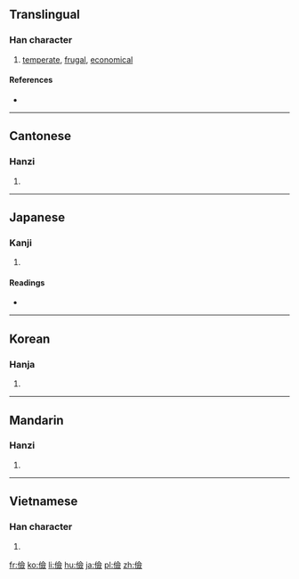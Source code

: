 {{also|俭}}
==Translingual==

===Han character===
{{Han char|rn=9|rad=人|as=13|sn=15|four=2828<sub>6</sub>|canj=人人一人 (OOMO)|ids=⿰[[亻]][[僉]]}}

# [[temperate]], [[frugal]], [[economical]]

====References====
* {{Han ref|kx=0119.120|dkj=01190|dj=0252.110|hdz=10226.060|uh=5109|ud=20745|bh=BBFC|bd=48124}}

----

==Cantonese==

===Hanzi===
{{yue-hanzi|jyut=[[gim6]]|y=gim6|sim=俭}}

# {{defn|lang=yue|sort=人13}}

----

==Japanese==

===Kanji===
{{ja-kanji|grade=|rs=人13}}

# {{defn|lang=ja|sort=人13}}

====Readings====
* {{ja-readings|on=[[けん]] (ken)|kun=[[つずまやか]] (tsuzumayaka)}}

----

==Korean==

===Hanja===
{{ko-hanja|hangeul=검|rv=geom|mr=kŏm}}

# {{defn|lang=ko|sort=人13}}

----

==Mandarin==

===Hanzi===
{{cmn-hanzi|sim=俭|pin=[[jiǎn]] ([[jian3]])|wg=chien<sup>3</sup>}}

# {{defn|lang=cmn|sort=人13}}

----

==Vietnamese==

===Han character===
{{vi-hantu|[[kiệm]], [[cợm]], [[hiếm]], [[thiếu]]|rs=人13}}

# {{defn|lang=vi|sort=人13}}

[[fr:儉]]
[[ko:儉]]
[[li:儉]]
[[hu:儉]]
[[ja:儉]]
[[pl:儉]]
[[zh:儉]]